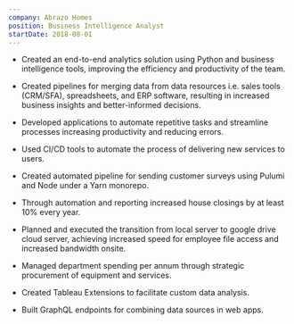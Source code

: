 ```yaml
---
company: Abrazo Homes
position: Business Intelligence Analyst
startDate: 2018-08-01
---
```


- Created an end-to-end analytics solution using Python and business intelligence tools, improving the efficiency and productivity of the team.

- Created pipelines for merging data from data resources i.e. sales tools (CRM/SFA), spreadsheets, and ERP software, resulting in increased business insights and better-informed decisions.

- Developed applications to automate repetitive tasks and streamline processes increasing productivity and reducing errors.

- Used CI/CD tools to automate the process of delivering new services to users.

- Created automated pipeline for sending customer surveys using Pulumi and Node under a Yarn monorepo.

- Through automation and reporting increased house closings by at least 10% every year.

- Planned and executed the transition from local server to google drive cloud server, achieving increased speed for employee file access and increased bandwidth onsite.

- Managed department spending per annum through strategic procurement of equipment and services.

- Created Tableau Extensions to facilitate custom data analysis.

- Built GraphQL endpoints for combining data sources in web apps.
